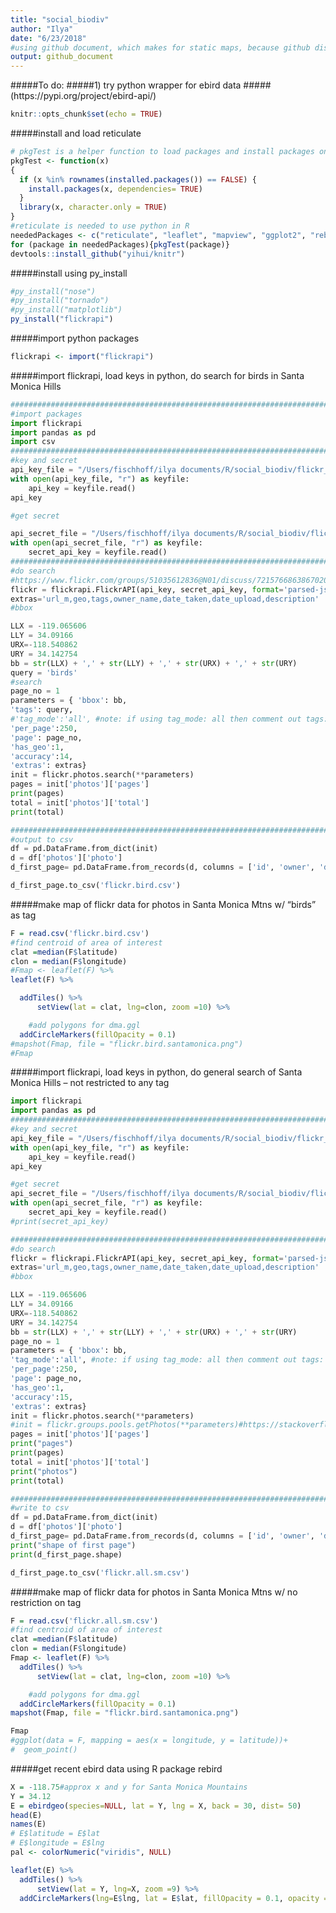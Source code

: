 ```yaml
---
title: "social_biodiv"
author: "Ilya"
date: "6/23/2018"
#using github document, which makes for static maps, because github displays .md but html is too big for github
output: github_document
---
```


#####To do: 
#####1) try python wrapper for ebird data #####(https://pypi.org/project/ebird-api/)

```r
knitr::opts_chunk$set(echo = TRUE)
```

#####install and load reticulate 
```r
# pkgTest is a helper function to load packages and install packages only when they are not installed yet.
pkgTest <- function(x)
{
  if (x %in% rownames(installed.packages()) == FALSE) {
    install.packages(x, dependencies= TRUE)    
  }
  library(x, character.only = TRUE)
}
#reticulate is needed to use python in R 
neededPackages <- c("reticulate", "leaflet", "mapview", "ggplot2", "rebird", "rinat" )#this is just a placeholder, installing dev version of reticulate
for (package in neededPackages){pkgTest(package)}
devtools::install_github("yihui/knitr")

```

#####install using py_install
```r
#py_install("nose")
#py_install("tornado")
#py_install("matplotlib")
py_install("flickrapi")

```

#####import python packages
```r
flickrapi <- import("flickrapi")
```

#####import flickrapi, load keys in python, do search for birds in Santa Monica Hills
```python
#####################################################################################
#import packages
import flickrapi
import pandas as pd
import csv
#####################################################################################
#key and secret
api_key_file = "/Users/fischhoff/ilya documents/R/social_biodiv/flickr_api_key.txt"
with open(api_key_file, "r") as keyfile:
    api_key = keyfile.read()
api_key

#get secret

api_secret_file = "/Users/fischhoff/ilya documents/R/social_biodiv/flickr_api_secret.txt"
with open(api_secret_file, "r") as keyfile:
    secret_api_key = keyfile.read()
#####################################################################################
#do search
#https://www.flickr.com/groups/51035612836@N01/discuss/72157668638670202/
flickr = flickrapi.FlickrAPI(api_key, secret_api_key, format='parsed-json')
extras='url_m,geo,tags,owner_name,date_taken,date_upload,description'
#bbox

LLX = -119.065606
LLY = 34.09166
URX=-118.540862
URY = 34.142754
bb = str(LLX) + ',' + str(LLY) + ',' + str(URX) + ',' + str(URY)
query = 'birds'
#search
page_no = 1
parameters = { 'bbox': bb, 
'tags': query, 
#'tag_mode':'all', #note: if using tag_mode: all then comment out tags: query
'per_page':250, 
'page': page_no, 
'has_geo':1, 
'accuracy':14,
'extras': extras}
init = flickr.photos.search(**parameters)
pages = init['photos']['pages']
print(pages)
total = init['photos']['total']
print(total)

#####################################################################################
#output to csv
df = pd.DataFrame.from_dict(init)
d = df['photos']['photo']
d_first_page= pd.DataFrame.from_records(d, columns = ['id', 'owner', 'description', 'latitude', 'longitude'])

d_first_page.to_csv('flickr.bird.csv')
```

#####make map of flickr data for photos in Santa Monica Mtns w/ "birds" as tag
```r
F = read.csv('flickr.bird.csv')
#find centroid of area of interest
clat =median(F$latitude)
clon = median(F$longitude)
#Fmap <- leaflet(F) %>%
leaflet(F) %>%

  addTiles() %>%
      setView(lat = clat, lng=clon, zoom =10) %>%

    #add polygons for dma.ggl 
  addCircleMarkers(fillOpacity = 0.1)
#mapshot(Fmap, file = "flickr.bird.santamonica.png")
#Fmap
```

#####import flickrapi, load keys in python, do general search of Santa Monica Hills -- not restricted to any tag
```python
import flickrapi
import pandas as pd
#####################################################################################
#key and secret
api_key_file = "/Users/fischhoff/ilya documents/R/social_biodiv/flickr_api_key.txt"
with open(api_key_file, "r") as keyfile:
    api_key = keyfile.read()
api_key

#get secret
api_secret_file = "/Users/fischhoff/ilya documents/R/social_biodiv/flickr_api_secret.txt"
with open(api_secret_file, "r") as keyfile:
    secret_api_key = keyfile.read()
#print(secret_api_key)

#####################################################################################
#do search
flickr = flickrapi.FlickrAPI(api_key, secret_api_key, format='parsed-json')
extras='url_m,geo,tags,owner_name,date_taken,date_upload,description'
#bbox

LLX = -119.065606
LLY = 34.09166
URX=-118.540862
URY = 34.142754
bb = str(LLX) + ',' + str(LLY) + ',' + str(URX) + ',' + str(URY)
page_no = 1
parameters = { 'bbox': bb, 
'tag_mode':'all', #note: if using tag_mode: all then comment out tags: query
'per_page':250, 
'page': page_no, 
'has_geo':1, 
'accuracy':15,
'extras': extras}
init = flickr.photos.search(**parameters)
#init = flickr.groups.pools.getPhotos(**parameters)#https://stackoverflow.com/questions/29651576/python-flickr-api-for-group-search-and-get-image-data-set
pages = init['photos']['pages']
print("pages")
print(pages)
total = init['photos']['total']
print("photos")
print(total)

#####################################################################################
#write to csv
df = pd.DataFrame.from_dict(init)
d = df['photos']['photo']
d_first_page= pd.DataFrame.from_records(d, columns = ['id', 'owner', 'description', 'latitude', 'longitude'])
print("shape of first page")
print(d_first_page.shape)

d_first_page.to_csv('flickr.all.sm.csv')
```

#####make map of flickr data for photos in Santa Monica Mtns w/ no restriction on tag
```r
F = read.csv('flickr.all.sm.csv')
#find centroid of area of interest
clat =median(F$latitude)
clon = median(F$longitude)
Fmap <- leaflet(F) %>%
  addTiles() %>%
      setView(lat = clat, lng=clon, zoom =10) %>%

    #add polygons for dma.ggl 
  addCircleMarkers(fillOpacity = 0.1)
mapshot(Fmap, file = "flickr.bird.santamonica.png")

Fmap
#ggplot(data = F, mapping = aes(x = longitude, y = latitude))+
#  geom_point()
```

#####get recent ebird data using R package rebird
```r
X = -118.75#approx x and y for Santa Monica Mountains
Y = 34.12
E = ebirdgeo(species=NULL, lat = Y, lng = X, back = 30, dist= 50)
head(E)
names(E)
# E$latitude = E$lat
# E$longitude = E$lng
pal <- colorNumeric("viridis", NULL)

leaflet(E) %>%
  addTiles() %>%
      setView(lat = Y, lng=X, zoom =9) %>%
  addCircleMarkers(lng=E$lng, lat = E$lat, fillOpacity = 0.1, opacity =0.05, fillColor=~pal(E$howMany)                    )

```


